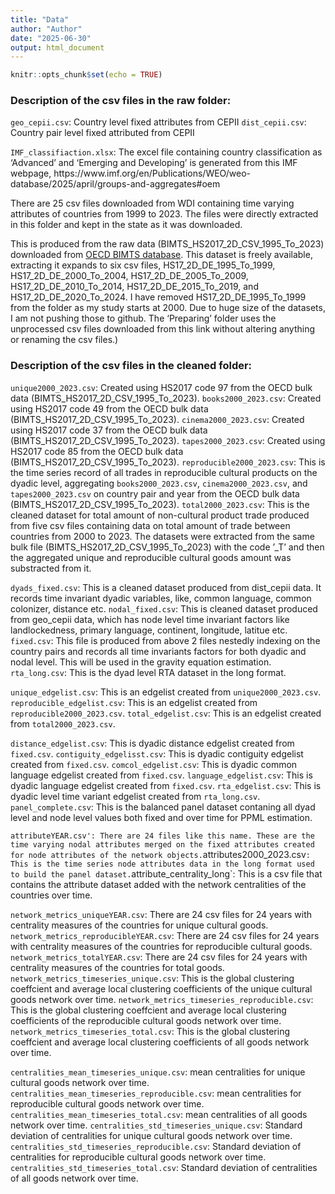 ```yaml
---
title: "Data"
author: "Author"
date: "2025-06-30"
output: html_document
---
```


```r
knitr::opts_chunk$set(echo = TRUE)
```

### Description of the csv files in the raw folder:

`geo_cepii.csv`: Country level fixed attributes from CEPII 
`dist_cepii.csv`: Country pair level fixed attributed from CEPII

`IMF_classifiaction.xlsx`: The excel file containing country classification as 'Advanced' and 'Emerging and Developing' is generated from this IMF webpage, https://www.imf.org/en/Publications/WEO/weo-database/2025/april/groups-and-aggregates#oem

There are 25 csv files downloaded from WDI containing time varying attributes of countries from 1999 to 2023. The files were directly extracted in this folder and kept in the state as it was downloaded. 

This is produced from the raw data (BIMTS_HS2017_2D_CSV_1995_To_2023) downloaded from [OECD BIMTS database](https://data-explorer.oecd.org/vis?fs[0]=Topic%2C1%7CTrade%23TRD%23%7CTrade%20in%20goods%20and%20services%23TRD_GDS%23&pg=0&fc=Topic&bp=true&snb=24&df[ds]=dsDisseminateFinalDMZ&df[id]=DSD_BIMTS%40DF_BIMTS_HS2017_2D&df[ag]=OECD.SDD.TPS&df[vs]=1.0). This dataset is freely available, extracting it expands to six csv files,
HS17_2D_DE_1995_To_1999, HS17_2D_DE_2000_To_2004, HS17_2D_DE_2005_To_2009, HS17_2D_DE_2010_To_2014, HS17_2D_DE_2015_To_2019, and HS17_2D_DE_2020_To_2024. I have removed HS17_2D_DE_1995_To_1999 from the folder as my study starts at 2000. 
Due to huge size of the datasets, I am not pushing those to github. The 'Preparing' folder uses the unprocessed csv files downloaded from this link without altering anything or renaming the csv files.)



### Description of the csv files in the cleaned folder:

`unique2000_2023.csv`: Created using HS2017 code 97 from the OECD bulk data (BIMTS_HS2017_2D_CSV_1995_To_2023). 
`books2000_2023.csv`: Created using HS2017 code 49 from the OECD bulk data (BIMTS_HS2017_2D_CSV_1995_To_2023). 
`cinema2000_2023.csv`: Created using HS2017 code 37 from the OECD bulk data (BIMTS_HS2017_2D_CSV_1995_To_2023).
`tapes2000_2023.csv`: Created using HS2017 code 85 from the OECD bulk data (BIMTS_HS2017_2D_CSV_1995_To_2023).
`reproducible2000_2023.csv`: This is the time series record of all trades in reproducible cultural products on the dyadic level, aggregating `books2000_2023.csv`, `cinema2000_2023.csv`, and `tapes2000_2023.csv` on country pair and year from the OECD bulk data (BIMTS_HS2017_2D_CSV_1995_To_2023).
`total2000_2023.csv`: This is the cleaned dataset for total amount of non-cultural product trade produced from five csv files containing data on total amount of trade between countries from 2000 to 2023. The datasets were extracted from the same bulk file (BIMTS_HS2017_2D_CSV_1995_To_2023) with the code '_T' and then the aggregated unique and reproducible cultural goods amount was substracted from it. 

`dyads_fixed.csv`: This is a cleaned dataset produced from dist_cepii data. It records time invariant dyadic variables, like, common language, common colonizer, distance etc. 
`nodal_fixed.csv`: This is cleaned dataset produced from geo_cepii data, which has node level time invariant factors like landlockedness, primary language, continent, longitude, latitue etc. 
`fixed.csv`: This file is produced from above 2 files nestedly indexing on the country pairs and records all time invariants factors for both dyadic and nodal level. This will be used in the gravity equation estimation. 
`rta_long.csv`: This is the dyad level RTA dataset in the long format.

`unique_edgelist.csv`: This is an edgelist created from `unique2000_2023.csv`.
`reproducible_edgelist.csv`: This is an edgelist created from `reproducible2000_2023.csv`.
`total_edgelist.csv`: This is an edgelist created from `total2000_2023.csv`.

`distance_edgelist.csv`: This is dyadic distance edgelist created from `fixed.csv`.
`contiguity_edgelisst.csv`: This is dyadic contiguity edgelist created from `fixed.csv`.
`comcol_edgelist.csv`: This is dyadic common language edgelist created from `fixed.csv`.
`language_edgelist.csv`: This is dyadic language edgelist created from `fixed.csv`.
`rta_edgelist.csv`: This is dyadic level time variant edgelist created from `rta_long.csv`.
`panel_complete.csv`: This is the balanced panel dataset contaning all dyad level and node level values both fixed and over time for PPML estimation.

`attributeYEAR.csv': There are 24 files like this name. These are the time varying nodal attributes merged on the fixed attributes created for node attributes of the network objects.
`attributes2000_2023.csv`: This is the time series node attributes data in the long format used to build the panel dataset.
`attribute_centrality_long`: This is a csv file that contains the attribute dataset added with the network centralities of the countries over time. 


`network_metrics_uniqueYEAR.csv`: There are 24 csv files for 24 years with centrality measures of the countries for unique cultural goods.
`network_metrics_reproducibleYEAR.csv`: There are 24 csv files for 24 years with centrality measures of the countries for reproducible cultural goods.
`network_metrics_totalYEAR.csv`: There are 24 csv files for 24 years with centrality measures of the countries for total goods.
`network_metrics_timeseries_unique.csv`: This is the global clustering coeffcient and average local clustering coefficients of the unique cultural goods    network over time.
`network_metrics_timeseries_reproducible.csv`: This is the global clustering coeffcient and average local clustering coefficients of the reproducible cultural goods network over time.
`network_metrics_timeseries_total.csv`: This is the global clustering coeffcient and average local clustering coefficients of all goods network over time.

`centralities_mean_timeseries_unique.csv`: mean centralities for unique cultural goods network over time.
`centralities_mean_timeseries_reproducible.csv`: mean centralities for reproducible cultural goods network over time.
`centralities_mean_timeseries_total.csv`: mean centralities of all goods network over time.
`centralities_std_timeseries_unique.csv`: Standard deviation of centralities for unique cultural goods network over time.
`centralities_std_timeseries_reproducible.csv`: Standard deviation of centralities for reproducible cultural goods network over time.
`centralities_std_timeseries_total.csv`: Standard deviation of centralities of all goods network over time.


